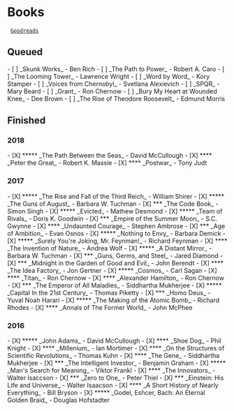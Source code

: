 
= Books =

  [[https://www.goodreads.com/jpm6|Goodreads]]

== Queued ==

- [ ] _Skunk Works_ - Ben Rich
- [ ] _The Path to Power_ - Robert A. Caro
- [ ] _The Looming Tower_ - Lawrence Wright
- [ ] _Word by Word_ - Kory Stamper
- [ ] _Voices from Chernobyl_ - Svetlana Alexievich
- [ ] _SPQR_ - Mary Beard
- [ ] _Grant_ - Ron Chernow
- [ ] _Bury My Heart at Wounded Knee_ - Dee Brown
- [ ] _The Rise of Theodore Roosevelt_ - Edmund Morris

== Finished ==

=== 2018 ===

- [X] ***** _The Path Between the Seas_ - David McCullough
- [X] ****  _Peter the Great_ - Robert K. Massie
- [X] ****  _Postwar_ - Tony Judt

=== 2017 ===

- [X] ***** _The Rise and Fall of the Third Reich_ - William Shirer
- [X] ***** _The Guns of August_ - Barbara W. Tuchman
- [X] ***   _The Code Book_ - Simon Singh
- [X] ***** _Evicted_ - Mathew Desmond
- [X] ***** _Team of Rivals_ - Doris K. Goodwin
- [X] ***   _Empire of the Summer Moon_ - S.C. Gwynne
- [X] ****  _Undaunted Courage_ - Stephen Ambrose
- [X] ***   _Age of Ambition_ - Evan Osnos
- [X] ***** _Nothing to Envy_ - Barbara Demick
- [X] ***** _Surely You're Joking, Mr. Feynman!_ - Richard Feynman
- [X] ****  _The Invention of Nature_ - Andrea Wolf
- [X] ***** _A Distant Mirror_ - Barbara W. Tuchman
- [X] ***   _Guns, Germs, and Steel_ - Jared Diamond
- [X] ***   _Midnight in the Garden of Good and Evil_ - John Berendt
- [X] ****  _The Idea Factory_ - Jon Gertner
- [X] ***** _Cosmos_ - Carl Sagan
- [X] ****  _Titan_ - Ron Chernow
- [X] ****  _Alexander Hamilton_ - Ron Chernow
- [X] ***   _The Emperor of All Maladies_ - Siddhartha Mukherjee
- [X] ***** _Capital In the 21st Century_ - Thomas Piketty
- [X] ***   _Homo Deus_ - Yuval Noah Harari
- [X] ***** _The Making of the Atomic Bomb_ - Richard Rhodes
- [X] ****  _Annals of The Former World_ - John McPhee

=== 2016 ===

- [X] ***** _John Adams_ - David McCullough
- [X] ****  _Shoe Dog_ - Phil Knight
- [X] ****  _Millenium_ - Ian Mortimer
- [X] ****  _On the Structures of Scientific Revolutions_ - Thomas Kuhn
- [X] ****  _The Gene_ - Siddhartha Mukherjee
- [X] ***   _The Intelligent Investor_ - Benjamin Graham
- [X] ***** _Man's Search for Meaning_ - Viktor Frankl
- [X] ****  _The Innovators_ - Walter Isaccson
- [X] ***   _Zero to One_ - Peter Thiel
- [X] ***   _Einstein: His Life and Universe_ - Walter Isaacson
- [X] ****  _A Short History of Nearly Everything_ - Bill Bryson
- [X] ***** _Godel, Eshcer, Bach: An Eternal Golden Braid_ - Douglas Hofstadter

